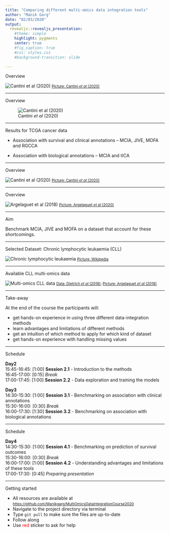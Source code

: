 ```yaml
---
title: "Comparing different multi-omics data integration tools"
author: "Manik Garg"
date: "02/03/2020"
output: 
  revealjs::revealjs_presentation:
    #theme: simple
    highlight: pygments
    center: true
    #fig_caption: true
    #css: styles.css
    #background-transition: slide

---
```


Overview

![Cantini *et al* (2020)](./image/Screenshot 2020-03-02 at 15.15.07.png)
<small>[Picture: Cantini *et al* (2020)](https://github.com/ComputationalSystemsBiology/momix-notebook)</small>

---

Overview

![Cantini *et al* (2020)](./image/Screenshot 2020-03-01 at 22.54.16.png)

---

Results for TCGA cancer data

- Association with survival and clinical annotations
-- MCIA, JIVE, MOFA and RGCCA

- Association with biological annotations
-- MCIA and tICA

---

Overview

![Cantini *et al* (2020)](./image/Screenshot 2020-03-02 at 15.15.07.png)
<small>[Picture: Cantini *et al* (2020)](https://github.com/ComputationalSystemsBiology/momix-notebook)</small>

---

Overview

![Argelaguet *et al* (2018)](./image/Screenshot 2020-03-02 at 11.25.44.png)
<small>[Picture: Argelaguet *et al* (2020)](https://www.embopress.org/doi/10.15252/msb.20178124)</small>

---

Aim

Benchmark MCIA, JIVE and MOFA on a dataset that account for these shortcomings.

---

Selected Dataset: Chronic lymphocytic leukaemia (CLL)

![Chronic lymphocytic leukaemia](./image/Chronic_lymphocytic_leukemia.jpg)
<small>[Picture: Wikipedia](https://en.wikipedia.org/wiki/Chronic_lymphocytic_leukemia#/media/File:Chronic_lymphocytic_leukemia.jpg)</small>

----

Available CLL multi-omics data

![Multi-omics CLL data](./image/Screenshot 2020-03-01 at 22.37.27.png)
<small>[Data: Dietrich *et al* (2018)](https://www.zora.uzh.ch/id/eprint/143400/); [Picture: Argelaguet *et al* (2018)](https://bioconductor.org/packages/devel/bioc/vignettes/MOFA/inst/doc/MOFA_example_CLL.html)</small>


---

Take-away

At the end of the course the participants will:

- get hands-on experience in using three different data-integration methods
- learn advantages and limitations of different methods
- get an intuition of which method to apply for which kind of dataset
- get hands-on experience with handling missing values

---

Schedule

<div style="text-align: left"> 
**Day2**\
15:45-16:45: [1:00] **Session 2.1** - Introduction to the methods\
16:45-17:00: [0:15] *Break*\
17:00-17:45: [1:00] **Session 2.2** - Data exploration and training the models\

**Day3**\
14:30-15:30: [1:00] **Session 3.1** - Benchmarking on association with clinical annotations\
15:30-16:00: [0:30] *Break*\
16:00-17:30: [1:30] **Session 3.2** - Benchmarking on association with biological annotations\
</div>
---

Schedule

<div style="text-align: left"> 
**Day4**\
14:30-15:30: [1:00] **Session 4.1** - Benchmarking on prediction of survival outcomes\
15:30-16:00: [0:30] *Break*\
16:00-17:00: [1:00] **Session 4.2** - Understanding advantages and limitations of these tools\
17:00-17:30: [0:45] *Preparing presentation*\
</div>

---

Getting started

- All resources are available at <small>[https://github.com/Manikgarg/MultiOmicsDataIntegrationCourse2020](https://github.com/Manikgarg/MultiOmicsDataIntegrationCourse2020)</small>
- Navigate to the project directory via terminal
- Type `git pull` to make sure the files are up-to-date
- Follow along
- Use <span style="color:red">red</span> sticker to ask for help
